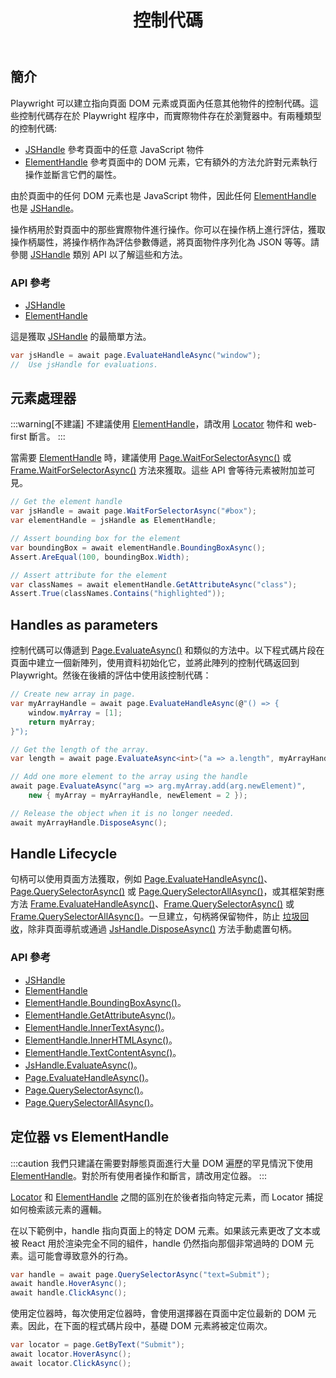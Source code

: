 ﻿---
id: handles
title: "控制代碼"
---

## 簡介

Playwright 可以建立指向頁面 DOM 元素或頁面內任意其他物件的控制代碼。這些控制代碼存在於 Playwright 程序中，而實際物件存在於瀏覽器中。有兩種類型的控制代碼:

- [JSHandle] 參考頁面中的任意 JavaScript 物件
- [ElementHandle] 參考頁面中的 DOM 元素，它有額外的方法允許對元素執行操作並斷言它們的屬性。

由於頁面中的任何 DOM 元素也是 JavaScript 物件，因此任何 [ElementHandle] 也是 [JSHandle]。

操作柄用於對頁面中的那些實際物件進行操作。你可以在操作柄上進行評估，獲取操作柄屬性，將操作柄作為評估參數傳遞，將頁面物件序列化為 JSON 等等。請參閱 [JSHandle](https://example.com) 類別 API 以了解這些和方法。

### API 參考

- [JSHandle]
- [ElementHandle]

這是獲取 [JSHandle] 的最簡單方法。

```csharp
var jsHandle = await page.EvaluateHandleAsync("window");
//  Use jsHandle for evaluations.
```

## 元素處理器

:::warning[不建議]
不建議使用 [ElementHandle]，請改用 [Locator] 物件和 web-first 斷言。
:::

當需要 [ElementHandle] 時，建議使用 [Page.WaitForSelectorAsync()](/api/class-page.mdx#page-wait-for-selector) 或 [Frame.WaitForSelectorAsync()](/api/class-frame.mdx#frame-wait-for-selector) 方法來獲取。這些 API 會等待元素被附加並可見。

```csharp
// Get the element handle
var jsHandle = await page.WaitForSelectorAsync("#box");
var elementHandle = jsHandle as ElementHandle;

// Assert bounding box for the element
var boundingBox = await elementHandle.BoundingBoxAsync();
Assert.AreEqual(100, boundingBox.Width);

// Assert attribute for the element
var classNames = await elementHandle.GetAttributeAsync("class");
Assert.True(classNames.Contains("highlighted"));
```

## Handles as parameters

控制代碼可以傳遞到 [Page.EvaluateAsync()](/api/class-page.mdx#page-evaluate) 和類似的方法中。以下程式碼片段在頁面中建立一個新陣列，使用資料初始化它，並將此陣列的控制代碼返回到 Playwright。然後在後續的評估中使用該控制代碼：

```csharp
// Create new array in page.
var myArrayHandle = await page.EvaluateHandleAsync(@"() => {
    window.myArray = [1];
    return myArray;
}");

// Get the length of the array.
var length = await page.EvaluateAsync<int>("a => a.length", myArrayHandle);

// Add one more element to the array using the handle
await page.EvaluateAsync("arg => arg.myArray.add(arg.newElement)",
    new { myArray = myArrayHandle, newElement = 2 });

// Release the object when it is no longer needed.
await myArrayHandle.DisposeAsync();
```

## Handle Lifecycle

句柄可以使用頁面方法獲取，例如 [Page.EvaluateHandleAsync()](/api/class-page.mdx#page-evaluate-handle)、[Page.QuerySelectorAsync()](/api/class-page.mdx#page-query-selector) 或 [Page.QuerySelectorAllAsync()](/api/class-page.mdx#page-query-selector-all)，或其框架對應方法 [Frame.EvaluateHandleAsync()](/api/class-frame.mdx#frame-evaluate-handle)、[Frame.QuerySelectorAsync()](/api/class-frame.mdx#frame-query-selector) 或 [Frame.QuerySelectorAllAsync()](/api/class-frame.mdx#frame-query-selector-all)。一旦建立，句柄將保留物件，防止 [垃圾回收](https://developer.mozilla.org/en-US/docs/Web/JavaScript/Memory_Management)，除非頁面導航或通過 [JsHandle.DisposeAsync()](/api/class-jshandle.mdx#js-handle-dispose) 方法手動處置句柄。

### API 參考

- [JSHandle]
- [ElementHandle]
- [ElementHandle.BoundingBoxAsync()](/api/class-elementhandle.mdx#element-handle-bounding-box)。
- [ElementHandle.GetAttributeAsync()](/api/class-elementhandle.mdx#element-handle-get-attribute)。
- [ElementHandle.InnerTextAsync()](/api/class-elementhandle.mdx#element-handle-inner-text)。
- [ElementHandle.InnerHTMLAsync()](/api/class-elementhandle.mdx#element-handle-inner-html)。
- [ElementHandle.TextContentAsync()](/api/class-elementhandle.mdx#element-handle-text-content)。
- [JsHandle.EvaluateAsync()](/api/class-jshandle.mdx#js-handle-evaluate)。
- [Page.EvaluateHandleAsync()](/api/class-page.mdx#page-evaluate-handle)。
- [Page.QuerySelectorAsync()](/api/class-page.mdx#page-query-selector)。
- [Page.QuerySelectorAllAsync()](/api/class-page.mdx#page-query-selector-all)。

## 定位器 vs ElementHandle

:::caution
我們只建議在需要對靜態頁面進行大量 DOM 遍歷的罕見情況下使用 [ElementHandle]。對於所有使用者操作和斷言，請改用定位器。
:::

[Locator] 和 [ElementHandle] 之間的區別在於後者指向特定元素，而 Locator 捕捉如何檢索該元素的邏輯。

在以下範例中，handle 指向頁面上的特定 DOM 元素。如果該元素更改了文本或被 React 用於渲染完全不同的組件，handle 仍然指向那個非常過時的 DOM 元素。這可能會導致意外的行為。

```csharp
var handle = await page.QuerySelectorAsync("text=Submit");
await handle.HoverAsync();
await handle.ClickAsync();
```

使用定位器時，每次使用定位器時，會使用選擇器在頁面中定位最新的 DOM 元素。因此，在下面的程式碼片段中，基礎 DOM 元素將被定位兩次。

```csharp
var locator = page.GetByText("Submit");
await locator.HoverAsync();
await locator.ClickAsync();
```




[Accessibility]: /api/class-accessibility.mdx "Accessibility"
[APIRequest]: /api/class-apirequest.mdx "APIRequest"
[APIRequestContext]: /api/class-apirequestcontext.mdx "APIRequestContext"
[APIResponse]: /api/class-apiresponse.mdx "APIResponse"
[APIResponseAssertions]: /api/class-apiresponseassertions.mdx "APIResponseAssertions"
[Browser]: /api/class-browser.mdx "Browser"
[BrowserContext]: /api/class-browsercontext.mdx "BrowserContext"
[BrowserType]: /api/class-browsertype.mdx "BrowserType"
[CDPSession]: /api/class-cdpsession.mdx "CDPSession"
[CDPSessionEvent]: /api/class-cdpsessionevent.mdx "CDPSessionEvent"
[Clock]: /api/class-clock.mdx "Clock"
[ConsoleMessage]: /api/class-consolemessage.mdx "ConsoleMessage"
[Dialog]: /api/class-dialog.mdx "Dialog"
[Download]: /api/class-download.mdx "Download"
[ElementHandle]: /api/class-elementhandle.mdx "ElementHandle"
[FileChooser]: /api/class-filechooser.mdx "FileChooser"
[FormData]: /api/class-formdata.mdx "FormData"
[Frame]: /api/class-frame.mdx "Frame"
[FrameLocator]: /api/class-framelocator.mdx "FrameLocator"
[JSHandle]: /api/class-jshandle.mdx "JSHandle"
[Keyboard]: /api/class-keyboard.mdx "Keyboard"
[Locator]: /api/class-locator.mdx "Locator"
[LocatorAssertions]: /api/class-locatorassertions.mdx "LocatorAssertions"
[Mouse]: /api/class-mouse.mdx "Mouse"
[Page]: /api/class-page.mdx "Page"
[PageAssertions]: /api/class-pageassertions.mdx "PageAssertions"
[Playwright]: /api/class-playwright.mdx "Playwright"
[PlaywrightAssertions]: /api/class-playwrightassertions.mdx "PlaywrightAssertions"
[Request]: /api/class-request.mdx "Request"
[Response]: /api/class-response.mdx "Response"
[Route]: /api/class-route.mdx "Route"
[Selectors]: /api/class-selectors.mdx "Selectors"
[TimeoutError]: /api/class-timeouterror.mdx "TimeoutError"
[Touchscreen]: /api/class-touchscreen.mdx "Touchscreen"
[Tracing]: /api/class-tracing.mdx "Tracing"
[Video]: /api/class-video.mdx "Video"
[WebError]: /api/class-weberror.mdx "WebError"
[WebSocket]: /api/class-websocket.mdx "WebSocket"
[WebSocketFrame]: /api/class-websocketframe.mdx "WebSocketFrame"
[Worker]: /api/class-worker.mdx "Worker"
[Element]: https://developer.mozilla.org/en-US/docs/Web/API/element "Element"
[EvaluationArgument]: /evaluating.mdx#evaluation-argument "EvaluationArgument"
[Promise]: https://developer.mozilla.org/en-US/docs/Web/JavaScript/Reference/Global_Objects/Promise "Promise"
[iterator]: https://developer.mozilla.org/en-US/docs/Web/JavaScript/Reference/Iteration_protocols "Iterator"
[origin]: https://developer.mozilla.org/en-US/docs/Glossary/Origin "Origin"
[selector]: https://developer.mozilla.org/en-US/docs/Web/CSS/CSS_Selectors "selector"
[Serializable]: https://developer.mozilla.org/en-US/docs/Web/JavaScript/Reference/Global_Objects/JSON/stringify#Description "Serializable"
[UIEvent.detail]: https://developer.mozilla.org/en-US/docs/Web/API/UIEvent/detail "UIEvent.detail"
[UnixTime]: https://en.wikipedia.org/wiki/Unix_time "Unix Time"
[xpath]: https://developer.mozilla.org/en-US/docs/Web/XPath "xpath"

[bool]: https://docs.microsoft.com/en-us/dotnet/api/system.boolean "bool"
[Date]: https://learn.microsoft.com/en-us/dotnet/api/system.datetime "DateTime"
[double]: https://docs.microsoft.com/en-us/dotnet/api/system.double "double"
[byte]: https://docs.microsoft.com/en-us/dotnet/api/system.byte "byte"
[int]: https://docs.microsoft.com/en-us/dotnet/api/system.int32 "int"
[long]: https://docs.microsoft.com/en-us/dotnet/api/system.int64 "long"
[void]: https://docs.microsoft.com/en-us/dotnet/csharp/language-reference/builtin-types/void "void"
[string]: https://docs.microsoft.com/en-us/dotnet/api/system.string "string"
[URL]: https://nodejs.org/api/url.html "URL"
[Regex]: https://docs.microsoft.com/en-us/dotnet/api/system.text.regularexpressions.regex "Regex"

[Action]: https://docs.microsoft.com/en-us/dotnet/api/system.action-1 "Action"
[Func]: https://docs.microsoft.com/en-us/dotnet/api/system.func-2 "Func"
[IEnumerable]: https://docs.microsoft.com/en-us/dotnet/api/system.collections.ienumerable "IEnumerable"
[IDictionary]: https://docs.microsoft.com/en-us/dotnet/api/system.collections.idictionary "IDictionary"
[Task]: https://docs.microsoft.com/en-us/dotnet/api/system.threading.tasks.task?view=net-5.0 "Task"
[IReadOnlyDictionary]: https://docs.microsoft.com/en-us/dotnet/api/system.collections.generic.ireadonlydictionary-2 "IReadOnlyDictionary"
[JsonElement]: https://docs.microsoft.com/en-us/dotnet/api/system.text.json.jsonelement "JsonElement"

[all available image tags]: https://mcr.microsoft.com/en-us/product/playwright/dotnet/about "all available image tags"
[Microsoft Artifact Registry]: https://mcr.microsoft.com/en-us/product/playwright/dotnet/about "Microsoft Artifact Registry"
[Dockerfile.jammy]: https://github.com/microsoft/playwright-dotnet/blob/main/utils/docker/Dockerfile.jammy "Dockerfile.jammy"
